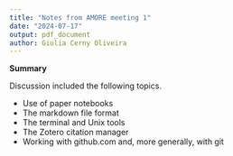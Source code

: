 ```yaml
---
title: "Notes from AMORE meeting 1"
date: "2024-07-17"
output: pdf_document
author: Giulia Cerny Oliveira
---
```


**Summary**

Discussion included the following topics.

* Use of paper notebooks
* The markdown file format
* The terminal and Unix tools
* The Zotero citation manager
* Working with github.com and, more generally, with git
